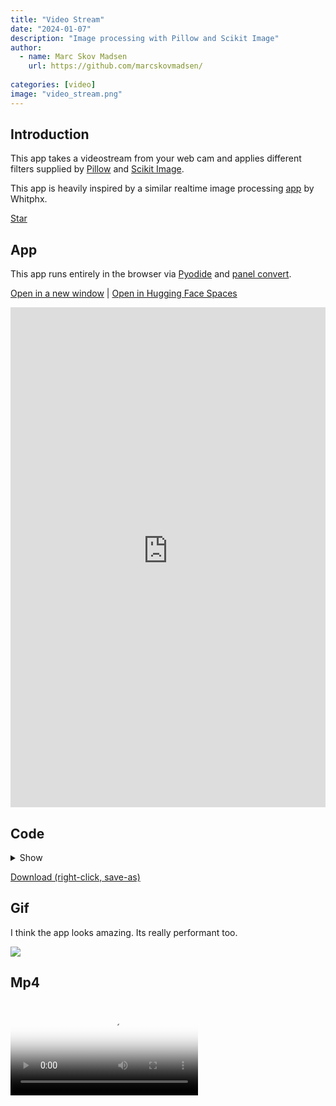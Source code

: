 ```yaml
---
title: "Video Stream"
date: "2024-01-07"
description: "Image processing with Pillow and Scikit Image"
author:
  - name: Marc Skov Madsen
    url: https://github.com/marcskovmadsen/  
    
categories: [video]
image: "video_stream.png"
---
```


## Introduction

This app takes a videostream from your web cam and applies different filters supplied by [Pillow](https://python-pillow.org/) and [Scikit Image](https://scikit-image.org/).

This app is heavily inspired by a similar realtime image processing [app](https://edit.share.stlite.net/?sampleAppId=realtime_image_processing) by Whitphx.

<script async defer src="https://buttons.github.io/buttons.js"></script>
<a class="github-button" href="https://github.com/scikit-image/scikit-image" data-color-scheme="no-preference: light; light: light; dark: dark;" data-icon="octicon-star" data-size="large" data-show-count="true" aria-label="Star scikit-image/scikit-image on GitHub">Star</a>

## App

This app runs entirely in the browser via [Pyodide](https://pyodide.org) and [panel convert](https://panel.holoviz.org/how_to/wasm/convert.html).

<a href="https://awesome-panel-video-stream.static.hf.space" target="_blank">Open in a new window</a> | <a href="https://huggingface.co/spaces/awesome-panel/video_stream" target="_blank">Open in Hugging Face Spaces</a>

<iframe
	src="https://awesome-panel-video-stream.static.hf.space"
	frameborder="0"
	style="width:100%;height:800px"
  allow="camera"
></iframe>

## Code

<details>
<summary>Show</summary>
```.python
```
</details>

<a href="https://raw.githubusercontent.com/awesome-panel/awesome-panel/main/examples/video_stream.py" download>Download (right-click, save-as)</a>

## Gif

I think the app looks amazing. Its really performant too.

<img src="https://cdn.awesome-panel.org/resources/video_stream/video_stream.gif"></img>

## Mp4

<video poster="https://cdn.awesome-panel.org/resources/video_stream/video_stream.png" controls>
  <source src="https://cdn.awesome-panel.org/resources/video_stream/video_stream.mp4" type="video/mp4">
  Your browser does not support HTML video.
</video>

## Png

<img src="https://cdn.awesome-panel.org/resources/video_stream/video_stream.png"></img>

## Social

Please share on social media. Thanks.

<a href="https://x.com/awesome_panel/status/1744076017847664958?s=20" target="_blank"><i class="bi bi-twitter"></i></a> <a href="https://www.linkedin.com/posts/awesome-panel-org_python-analytics-datascience-activity-7149842654095212544-Szep?utm_source=share&utm_medium=member_desktop" target="_blank"><i class="bi bi-linkedin"></i></a>